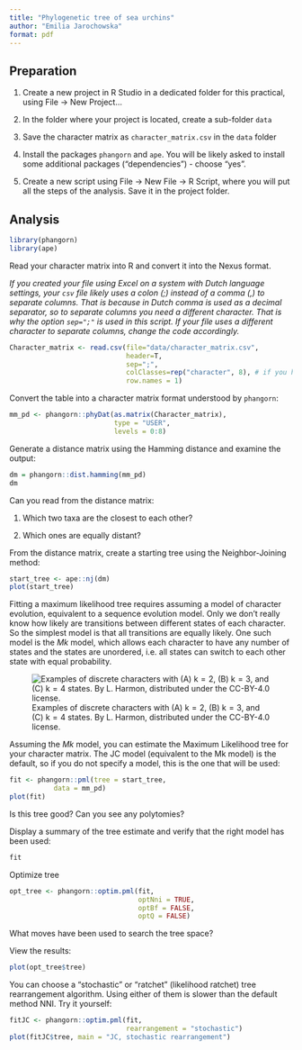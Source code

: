 ```yaml
---
title: "Phylogenetic tree of sea urchins"
author: "Emilia Jarochowska"
format: pdf
---
```


## Preparation

1. Create a new project in R Studio in a dedicated folder for this practical, using File -> New Project...

2. In the folder where your project is located, create a sub-folder `data`

3. Save the character matrix as `character_matrix.csv` in the `data` folder

4. Install the packages `phangorn` and `ape`. You will be likely asked to install some additional packages ("dependencies") - choose "yes".

5. Create a new script using File -> New File -> R Script, where you will put all the steps of the analysis. Save it in the project folder.

## Analysis

```r
library(phangorn)
library(ape)
```

Read your character matrix into R and convert it into the Nexus format.

*If you created your file using Excel on a system with Dutch language settings, your `csv` file likely uses a colon (;) instead of a comma (,) to separate columns. That is because in Dutch comma is used as a decimal separator, so to separate columns you need a different character. That is why the option `sep=";"` is used in this script. If your file uses a different character to separate columns, change the code accordingly.*

```r
Character_matrix <- read.csv(file="data/character_matrix.csv", 
                             header=T, 
                             sep=";", 
                             colClasses=rep("character", 8), # if you have 8 characters
                             row.names = 1) 
```

Convert the table into a character matrix format understood by `phangorn`:

```r
mm_pd <- phangorn::phyDat(as.matrix(Character_matrix), 
                          type = "USER", 
                          levels = 0:8)
```

Generate a distance matrix using the Hamming distance and examine the output:

```r
dm = phangorn::dist.hamming(mm_pd)
dm
```

Can you read from the distance matrix:

1. Which two taxa are the closest to each other?

2. Which ones are equally distant?

From the distance matrix, create a starting tree using the Neighbor-Joining method:

```r
start_tree <- ape::nj(dm)
plot(start_tree)
```

Fitting a maximum likelihood tree requires assuming a model of character evolution, equivalent to a sequence evolution model. Only we don't really know how likely are transitions between different states of each character. So the simplest model is that all transitions are equally likely. One such model is the *Mk* model, which allows each character to have any number of states and the states are unordered, i.e. all states can switch to each other state with equal probability.

![Examples of discrete characters with (A) k = 2, (B) k = 3, and (C) k = 4 states. By L. Harmon, distributed under the CC-BY-4.0 license.](img/figure7-3.png)

Assuming the *Mk* model, you can estimate the Maximum Likelihood tree for your character matrix. The JC model (equivalent to the Mk model) is the default, so if you do not specify a model, this is the one that will be used:

```r
fit <- phangorn::pml(tree = start_tree, 
           data = mm_pd)
plot(fit)
```

Is this tree good? Can you see any polytomies?

Display a summary of the tree estimate and verify that the right model has been used:

```r
fit
```

Optimize tree

```r
opt_tree <- phangorn::optim.pml(fit, 
                                optNni = TRUE, 
                                optBf = FALSE, 
                                optQ = FALSE)
```
What moves have been used to search the tree space? 

View the results:

```r
plot(opt_tree$tree)
```

You can choose a “stochastic” or “ratchet” (likelihood ratchet) tree rearrangement algorithm. Using either of them is slower than the default method NNI. Try it yourself:

```r
fitJC <- phangorn::optim.pml(fit, 
                             rearrangement = "stochastic")
plot(fitJC$tree, main = "JC, stochastic rearrangement")
```